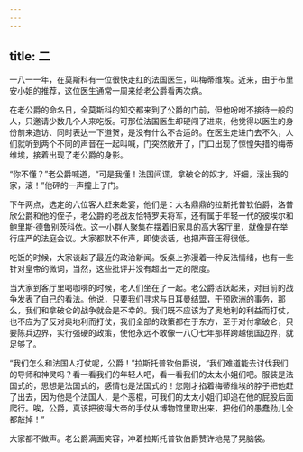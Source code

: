 ```yaml
---
---
---
```

title: 二
---



一八一一年，在莫斯科有一位很快走红的法国医生，叫梅蒂维埃。近来，由于布里安小姐的推荐，这位医生通常一周来给老公爵看两次病。

在老公爵的命名日，全莫斯科的知交都来到了公爵的门前，但他吩咐不接待一般的人，只邀请少数几个人来吃饭。可那位法国医生却硬闯了进来，他觉得以医生的身份前来造访、同时表达一下道贺，是没有什么不合适的。在医生走进门去不久，人们就听到两个不同的声音在一起叫喊，门突然敞开了，门口出现了惊惶失措的梅蒂维埃，接着出现了老公爵的身影。

“你不懂？”老公爵喊道，“可是我懂！法国间谍，拿破仑的奴才，奸细，滚出我的家，滚！”他砰的一声撞上了门。

下午两点，选定的六位客人赶来赴宴，他们是：大名鼎鼎的拉斯托普钦伯爵，洛普欣公爵和他的侄子，老公爵的老战友恰特罗夫将军，还有属于年轻一代的彼埃尔和鲍里斯·德鲁别茨科依。这一小群人聚集在摆着旧家具的高大客厅里，就像是在举行庄严的法庭会议。大家都默不作声，即使谈话，也把声音压得很低。

吃饭的时候，大家谈起了最近的政治新闻。饭桌上弥漫着一种反法情绪，也有一些针对皇帝的微词，当然，这些批评并没有超出一定的限度。

当大家到客厅里喝咖啡的时候，老人们坐在了一起。老公爵活跃起来，对目前的战争发表了自己的看法。他说，只要我们寻求与日耳曼结盟，干预欧洲的事务，那么，我们和拿破仑的战争就会是不幸的。我们既不应该为了奥地利的利益而打仗，也不应为了反对奥地利而打仗，我们全部的政策都在于东方，至于对付拿破仑，只要陈兵边界，实行强硬的政策，使他永远不敢像一八〇七年那样跨越俄国边界，就足够了。

“我们怎么和法国人打仗呢，公爵！”拉斯托普钦伯爵说，“我们难道能去讨伐我们的导师和神灵吗？看一看我们的年轻人吧，看一看我们的太太小姐们吧。服装是法国式的，思想是法国式的，感情也是法国式的！您刚才掐着梅蒂维埃的脖子把他赶了出去，因为他是个法国人，是个恶棍，可我们的太太小姐们却追在他的屁股后面爬行。唉，公爵，真该把彼得大帝的手仗从博物馆里取出来，把他们的愚蠢劲儿全都敲掉！”

大家都不做声。老公爵满面笑容，冲着拉斯托普钦伯爵赞许地晃了晃脑袋。